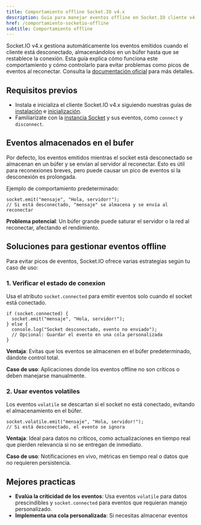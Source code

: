 ```yaml
---
title: Comportamiento offline Socket.IO v4.x
description: Guia para manejar eventos offline en Socket.IO cliente v4.x con eventos almacenados
href: /comportamiento-socketio-offline
subtitle: Comportamiento offline
---
```



Socket.IO v4.x gestiona automáticamente los eventos emitidos cuando el cliente está desconectado, almacenándolos en un búfer hasta que se restablece la conexión. Esta guía explica cómo funciona este comportamiento y cómo controlarlo para evitar problemas como picos de eventos al reconectar. Consulta la [documentación oficial](https://socket.io/docs/v4/client-api/) para más detalles.

## Requisitos previos

- Instala e inicializa el cliente Socket.IO v4.x siguiendo nuestras guías de [instalación](/instalacion-socketio-cliente) e [inicialización](/inicializacion-socketio-cliente).
- Familiarízate con la [instancia Socket](/instancia-socketio-cliente) y sus eventos, como `connect` y `disconnect`.

## Eventos almacenados en el bufer

Por defecto, los eventos emitidos mientras el socket está desconectado se almacenan en un búfer y se envían al servidor al reconectar. Esto es útil para reconexiones breves, pero puede causar un pico de eventos si la desconexión es prolongada.

Ejemplo de comportamiento predeterminado:

```go:js
socket.emit("mensaje", "Hola, servidor!");
// Si está desconectado, "mensaje" se almacena y se envía al reconectar
```

**Problema potencial**: Un búfer grande puede saturar el servidor o la red al reconectar, afectando el rendimiento.

## Soluciones para gestionar eventos offline

Para evitar picos de eventos, Socket.IO ofrece varias estrategias según tu caso de uso:

### 1. Verificar el estado de conexion

Usa el atributo `socket.connected` para emitir eventos solo cuando el socket está conectado.

```go:js
if (socket.connected) {
  socket.emit("mensaje", "Hola, servidor!");
} else {
  console.log("Socket desconectado, evento no enviado");
  // Opcional: Guardar el evento en una cola personalizada
}
```

**Ventaja**: Evitas que los eventos se almacenen en el búfer predeterminado, dándote control total.

**Caso de uso**: Aplicaciones donde los eventos offline no son críticos o deben manejarse manualmente.

### 2. Usar eventos volatiles

Los eventos `volatile` se descartan si el socket no está conectado, evitando el almacenamiento en el búfer.

```go:js
socket.volatile.emit("mensaje", "Hola, servidor!");
// Si está desconectado, el evento se ignora
```

**Ventaja**: Ideal para datos no críticos, como actualizaciones en tiempo real que pierden relevancia si no se entregan de inmediato.

**Caso de uso**: Notificaciones en vivo, métricas en tiempo real o datos que no requieren persistencia.

## Mejores practicas

- **Evalúa la criticidad de los eventos**: Usa eventos `volatile` para datos prescindibles y `socket.connected` para eventos que requieran manejo personalizado.
- **Implementa una cola personalizada**: Si necesitas almacenar eventos